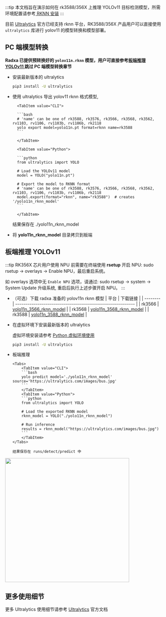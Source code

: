 :::tip
本文档旨在演示如何在 rk3588/356X 上推理 YOLOv11 目标检测模型，所需环境配置请参考[ RKNN 安装](./rknn_install)
:::

目前 [Ultralytics](https://docs.ultralytics.com/integrations/rockchip-rknn/) 官方已经支持 rknn 平台，RK3588/356X 产品用户可以直接使用 `ultralytics` 库进行 yolov11 的模型转换和模型部署。

## PC 端模型转换

**Radxa 已提供预转换好的 `yolov11n.rknn` 模型，用户可直接参考[板端推理 YOLOv11 ](#板端推理-yolov11)跳过 PC 端模型转换章节**

- 安装最新版本的 ultralytics
  ```bash
  pip3 install -U ultralytics
  ```
- 使用 ultralytics 导出 yolov11 rknn 格式模型,

    <Tabs>

        <TabItem value="CLI">

        ```bash
        # 'name' can be one of rk3588, rk3576, rk3566, rk3568, rk3562, rv1103, rv1106, rv1103b, rv1106b, rk2118
        yolo export model=yolo11n.pt format=rknn name=rk3588
        ```

        </TabItem>

        <TabItem value="Python">

        ```python
        from ultralytics import YOLO

        # Load the YOLOv11 model
        model = YOLO("yolo11n.pt")

        # Export the model to RKNN format
        # 'name' can be one of rk3588, rk3576, rk3566, rk3568, rk3562, rv1103, rv1106, rv1103b, rv1106b, rk2118
        model.export(format="rknn", name="rk3588")  # creates '/yolo11n_rknn_model'
        ```

        </TabItem>

    </Tabs>

  结果保存在 ./yolo11n_rknn_model

- 将 **yolo11n_rknn_model** 目录拷贝到板端

## 板端推理 YOLOv11

:::tip
RK356X 芯片用户使用 NPU 前需要在终端使用 **rsetup** 开启 NPU: sudo rsetup -> overlays -> Enable NPU，最后重启系统。

如 overlays 选项中无 `Enable NPU` 选项，请通过: sudo rsetup -> system -> System Update 升级系统, 重启后执行上述步骤开启 NPU。
:::

- （可选）下载 radxa 准备的 yolov11n rknn 模型
  | 平台 | 下载链接 |
  | -------- | ------------------------------------------------------------ |
  | rk3566 | [yolo11n_3566_rknn_model](https://github.com/zifeng-radxa/rknn_model_zoo/releases/download/yolov11/yolo11n_3566_rknn_model.zip) |
  | rk3568 | [yolo11n_3568_rknn_model](https://github.com/zifeng-radxa/rknn_model_zoo/releases/download/yolov11/yolo11n_3568_rknn_model.zip) |
  | rk3588 | [yolo11n_3588_rknn_model](https://github.com/zifeng-radxa/rknn_model_zoo/releases/download/yolov11/yolo11n_3588_rknn_model.zip) |

- 在虚拟环境下安装最新版本的 ultralytics

  虚拟环境安装请参考 [Python 虚拟环境使用](venv_usage)

  ```bash
  pip3 install -U ultralytics
  ```

- 板端推理

      <Tabs>
          <TabItem value="CLI">
          ```bash
          yolo predict model='./yolo11n_rknn_model' source='https://ultralytics.com/images/bus.jpg'
          ```
          </TabItem>
          <TabItem value="Python">
          ```python
          from ultralytics import YOLO

          # Load the exported RKNN model
          rknn_model = YOLO("./yolo11n_rknn_model")

          # Run inference
          results = rknn_model("https://ultralytics.com/images/bus.jpg")
          ```
          </TabItem>
      </Tabs>

      结果保存在 runs/detect/predict 中

<img width="400" src="/img/general-tutorial/rknn/yolov11.webp" />

## 更多使用细节

更多 Ultralytics 使用细节请参考 [Ultralytics](https://docs.ultralytics.com/) 官方文档
